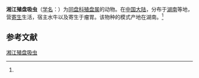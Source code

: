 {{Speciesbox
| name = 湘江殖盘吸虫
| status = 
| status_system = 
| image = 
| genus = Cotylophoron
| species = shangkiangensis
| authority = (Wang, 1979)<ref name='id9981'>{{cite web| url =http://www.bioinfo.cn/db05/BjdwSpecies.php?action=view&id=9981| title =湘江殖盘吸虫| work =《中国动物物种编目数据库》| publisher =中国科学院微生物研究所| author =中国科学院动物研究所| accessdate =2009-04-16| deadurl =yes| archiveurl =https://web.archive.org/web/20160305082503/http://www.bioinfo.cn/db05/BjdwSpecies.php?action=view&id=9981| archivedate =2016-03-05}}</ref>
}}

'''湘江殖盘吸虫'''（[[学名|学名]]：{{lang|la|''Cotylophoron shangkiangensis''}}）为[[同盘科|同盘科]][[殖盘属|殖盘属]]的动物。在[[中国大陆|中国大陆]]，分布于[[湖南|湖南]]等地，营[[寄生|寄生]]生活，宿主水牛以及寄生于瘤胃。该物种的模式产地在湖南。<ref name='id9981'/>

== 参考文献 ==
{{reflist}}

{{Wikispecies|Cotylophoron shangkiangensis}}

[[Category:殖盘属|湘江殖盘吸虫]]


{{吸虫小作品}}